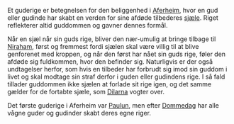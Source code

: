 {{title:Guderige}}
{{author:Laura Holmegaard}}
{{timestamp:2009-09-18T14:01:04Z}}
{{copyright:Guderige}}
Et guderige er betegnelsen for den beliggenhed i [[Aferheim]], hvor en gud eller gudinde har skabt en verden for sine afdøde tilbederes [[sjæl|sjæle]]. Riget reflekterer altid guddommen og gavner dennes formål.

Når en sjæl når sin guds rige, bliver den nær-umulig at bringe tilbage til [[Niraham]], først og fremmest fordi sjælen skal være villig til at blive genforenet med kroppen, og når den først har nået sin guds rige, føler den afdøde sig fuldkommen, hvor den befinder sig.
Naturligvis er der også undtagelser herfor, som hvis en tilbeder har forbrudt sig imod sin guddom i livet og skal modtage sin straf derfor i guden eller gudindens rige. I så fald tillader guddommen ikke sjælen at forlade sit rige igen, og det samme gælder for de fortabte sjæle, som [[Dilarna]] vogter over.

Det første guderige i Aferheim var [[Paulun]], men efter [[Dommedag]] har alle vågne guder og gudinder skabt deres egne riger.